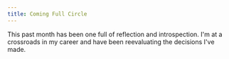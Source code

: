 ```yaml
---
title: Coming Full Circle
---
```


This past month has been one full of reflection and introspection. I'm at a crossroads in my career and have been reevaluating the decisions I've made.
